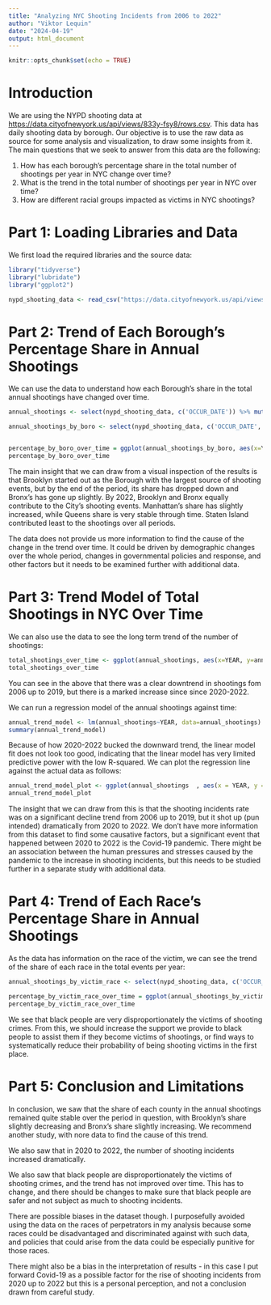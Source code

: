 ---
title: "Analyzing NYC Shooting Incidents from 2006 to 2022"
author: "Viktor Lequin"
date: "2024-04-19"
output: html_document
---

```{r setup, include=FALSE}
knitr::opts_chunk$set(echo = TRUE)
```

# Introduction

We are using the NYPD shooting data at <https://data.cityofnewyork.us/api/views/833y-fsy8/rows.csv>. This data has daily shooting data by borough. Our objective is to use the raw data as source for some analysis and visualization, to draw some insights from it. The main questions that we seek to answer from this data are the following:

1. How has each borough's percentage share in the total number of shootings per year in NYC change over time?
2. What is the trend in the total number of shootings per year in NYC over time?
3. How are different racial groups impacted as victims in NYC shootings?

# Part 1: Loading Libraries and Data

We first load the required libraries and the source data:

```{r initialize}
library("tidyverse")
library("lubridate")
library("ggplot2")

nypd_shooting_data <- read_csv("https://data.cityofnewyork.us/api/views/833y-fsy8/rows.csv")
```

# Part 2: Trend of Each Borough's Percentage Share in Annual Shootings

We can use the data to understand how each Borough's share in the total annual shootings have changed over time. 

```{r part_2}
annual_shootings <- select(nypd_shooting_data, c('OCCUR_DATE')) %>% mutate(OCCUR_DATE = mdy(OCCUR_DATE)) %>% group_by(lubridate::year(OCCUR_DATE)) %>% summarize(annual_shootings = n())  %>% rename(YEAR = `lubridate::year(OCCUR_DATE)`) %>% ungroup()

annual_shootings_by_boro <- select(nypd_shooting_data, c('OCCUR_DATE', 'BORO')) %>% mutate(OCCUR_DATE = mdy(OCCUR_DATE)) %>% group_by(lubridate::year(OCCUR_DATE), BORO) %>% summarize(shootings = n()) %>% rename(YEAR = `lubridate::year(OCCUR_DATE)`) %>% ungroup() %>% left_join (annual_shootings, by = join_by(YEAR)) %>% mutate(percent_of_annual_total = shootings/annual_shootings)


percentage_by_boro_over_time = ggplot(annual_shootings_by_boro, aes(x=YEAR, y=percent_of_annual_total, fill=BORO)) +  geom_area()
percentage_by_boro_over_time
```

The main insight that we can draw from a visual inspection of the results is that Brooklyn started out as the Borough with the largest source of shooting events, but by the end of the period, its share has dropped down and Bronx's has gone up slightly. By 2022, Brooklyn and Bronx equally contribute to the City's shooting events. Manhattan's share has slightly increased, while Queens share is very stable through time. Staten Island contributed least to the shootings over all periods.

The data does not provide us more information to find the cause of the change in the trend over time. It could be driven by demographic changes over the whole period, changes in governmental policies and response, and other factors but it needs to be examined further with additional data.

# Part 3: Trend Model of Total Shootings in NYC Over Time

We can also use the data to see the long term trend of the number of shootings:

```{r part_3_a}
total_shootings_over_time <- ggplot(annual_shootings, aes(x=YEAR, y=annual_shootings)) +  geom_line()
total_shootings_over_time
```

You can see in the above that there was a clear downtrend in shootings fom 2006 up to 2019, but there is a marked increase since since 2020-2022.

We can run a regression model of the annual shootings against time:

```{r part_3_b}
annual_trend_model <- lm(annual_shootings~YEAR, data=annual_shootings)
summary(annual_trend_model)
```

Because of how 2020-2022 bucked the downward trend, the linear model fit does not look too good, indicating that the linear model has very limited predictive power with the low R-squared. We can plot the regression line against the actual data as follows:

```{r part_3_c}

annual_trend_model_plot <- ggplot(annual_shootings  , aes(x = YEAR, y = annual_shootings)) + geom_line() + geom_point() + stat_smooth(method = "lm")
annual_trend_model_plot
```

The insight that we can draw from this is that the shooting incidents rate was on a significant decline trend from 2006 up to 2019, but it shot up (pun intended) dramatically from 2020 to 2022. We don't have more information from this dataset to find some causative factors, but a significant event that happened between 2020 to 2022 is the Covid-19 pandemic. There might be an association between the human pressures and stresses caused by the pandemic to the increase in shooting incidents, but this needs to be studied further in a separate study with additional data.

# Part 4: Trend of Each Race's Percentage Share in Annual Shootings

As the data has information on the race of the victim, we can see the trend of the share of each race in the total events per year:

```{r part_4}
annual_shootings_by_victim_race <- select(nypd_shooting_data, c('OCCUR_DATE', 'VIC_RACE')) %>% mutate(OCCUR_DATE = mdy(OCCUR_DATE)) %>% group_by(lubridate::year(OCCUR_DATE), VIC_RACE) %>% summarize(shootings = n()) %>% rename(YEAR = `lubridate::year(OCCUR_DATE)`) %>% ungroup() %>% left_join (annual_shootings, by = join_by(YEAR)) %>% mutate(percent_of_annual_total = shootings/annual_shootings)

percentage_by_victim_race_over_time = ggplot(annual_shootings_by_victim_race, aes(x=YEAR, y=percent_of_annual_total, fill=VIC_RACE)) +  geom_area()
percentage_by_victim_race_over_time
```

We see that black people are very disproportionately the victims of shooting crimes. From this, we should increase the support we provide to black people to assist them if they become victims of shootings, or find ways to systematically reduce their probability of being shooting victims in the first place.

# Part 5: Conclusion and Limitations

In conclusion, we saw that the share of each county in the annual shootings remained quite stable over the period in question, with Brooklyn's share slightly decreasing and Bronx's share slightly increasing. We recommend another study, with nore data to find the cause of this trend.

We also saw that in 2020 to 2022, the number of shooting incidents increased dramatically.

We also saw that black people are disproportionately the victims of shooting crimes, and the trend has not improved over time. This has to change, and there should be changes to make sure that black people are safer and not subject as much to shooting incidents.

There are possible biases in the dataset though. I purposefully avoided using the data on the races of perpetrators in my analysis because some races could be disadvantaged and discriminated against with such data, and policies that could arise from the data could be especially punitive for those races. 

There might also be a bias in the interpretation of results - in this case I put forward Covid-19 as a possible factor for the rise of shooting incidents from 2020 up to 2022 but this is a personal perception, and not a conclusion drawn from careful study.
